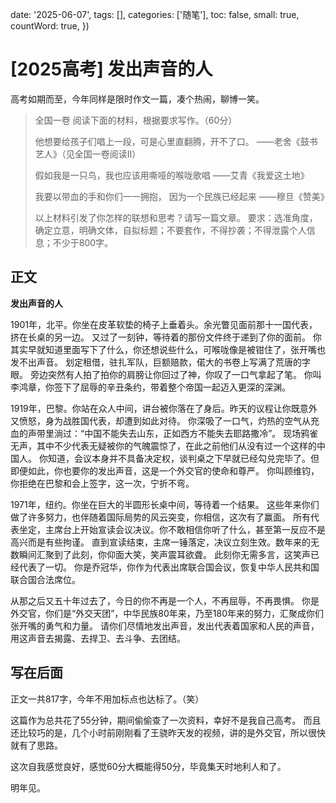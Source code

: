 
  date: '2025-06-07',
  tags: [],
  categories: ['随笔'],
  toc: false,
  small: true,
  countWord: true,
})

# [2025高考] 发出声音的人

高考如期而至，今年同样是限时作文一篇，凑个热闹，聊博一笑。

> 全国一卷
> 阅读下面的材料，根据要求写作。（60分）
>
> 他想要给孩子们唱上一段，可是心里直翻腾，开不了口。
> ——老舍《鼓书艺人》（见全国一卷阅读II）
>
> 假如我是一只鸟，我也应该用嘶哑的喉咙歌唱
> ——艾青《我爱这土地》
>
> 我要以带血的手和你们一一拥抱，
> 因为一个民族已经起来
> ——穆旦《赞美》
>
> 以上材料引发了你怎样的联想和思考？请写一篇文章。
> 要求：选准角度，确定立意，明确文体，自拟标题；不要套作，不得抄袭；不得泄露个人信息；不少于800字。

## 正文

**发出声音的人**

1901年，北平。你坐在皮革软垫的椅子上垂着头。余光瞥见面前那十一国代表，挤在长桌的另一边。
又过了一刻钟，等待着的那份文件终于递到了你的面前。
你其实早就知道里面写下了什么，你还想说些什么，可喉咙像是被钳住了，张开嘴也发不出声音。
划定租借，驻扎军队，巨额赔款，偌大的书卷上写满了荒唐的字眼。
旁边突然有人拍了拍你的肩膀让你回过了神，你叹了一口气拿起了笔。
你叫李鸿章，你签下了屈辱的辛丑条约，带着整个帝国一起迈入更深的深渊。

1919年，巴黎。你站在众人中间，讲台被你落在了身后。昨天的议程让你既意外又愤怒，身为战胜国代表，却遭到如此对待。
你深吸了一口气，灼热的空气从充血的声带里淌过：“中国不能失去山东，正如西方不能失去耶路撒冷”。
现场鸦雀无声，其中不少代表无疑被你的气魄震惊了，在此之前他们从没有过一个这样的中国人。
你知道，会议本身并不具备决定权，谈判桌之下早就已经勾兑完毕了。但即便如此，你也要你的发出声音，这是一个外交官的使命和尊严。
你叫顾维钧，你拒绝在巴黎和会上签字，这一次，宁折不弯。

1971年，纽约。你坐在巨大的半圆形长桌中间，等待着一个结果。
这些年来你们做了许多努力，也伴随着国际局势的风云突变，你相信，这次有了赢面。
所有代表坐定，主席台上开始宣读会议决议。你不敢相信你听了什么，甚至第一反应不是高兴而是有些拘谨。
直到宣读结束，主席一锤落定，决议立刻生效。数年来的无数瞬间汇聚到了此刻，你仰面大笑，笑声震耳欲聋。
此刻你无需多言，这笑声已经代表了一切。
你是乔冠华，你作为代表出席联合国会议，恢复中华人民共和国联合国合法席位。

从那之后又五十年过去了，今日的你不再是一个人，不再屈辱，不再畏惧。
你是外交官，你们是“外交天团”，中华民族80年来，乃至180年来的努力，汇聚成你们张开嘴的勇气和力量。
请你们尽情地发出声音，发出代表着国家和人民的声音，用这声音去揭露、去捍卫、去斗争、去团结。

## 写在后面

正文一共817字，今年不用加标点也达标了。（笑）

这篇作为总共花了55分钟，期间偷偷查了一次资料，幸好不是我自己高考。
而且还比较巧的是，几个小时前刚刚看了王骁昨天发的视频，讲的是外交官，所以很快就有了思路。

这次自我感觉良好，感觉60分大概能得50分，毕竟集天时地利人和了。

明年见。



